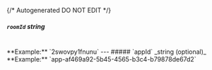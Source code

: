 {/* Autogenerated DO NOT EDIT  */}
##### `roomId` _string_
<br/>
**Example:** `2swovpy1fnunu`
---
##### `appId` _string (optional)_
<br/>
**Example:** `app-af469a92-5b45-4565-b3c4-b79878de67d2`

